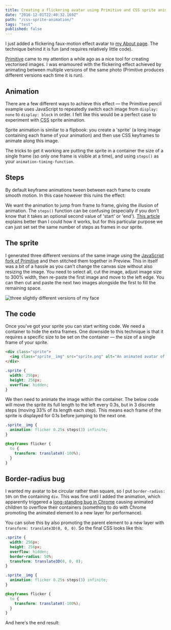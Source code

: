 ```yaml
---
title: Creating a flickering avatar using Primitive and CSS sprite animation
date: "2016-12-01T22:40:32.169Z"
path: "/css-sprite-animation/"
tags: "test"
published: false
---
```



I just added a flickering faux-motion effect avatar to [my About page]. The technique behind it is fun (and requires relatively little code).

[Primitive] came to my attention a while ago as a nice tool for creating vectorised images. I was enamoured with the flickering effect achieved by animating between multiple versions of the same photo (Primitive produces different versions each time it is run).

## Animation

There are a few different ways to achieve this effect — the Primitive pencil example uses JavaScript to repeatedly switch each image from `display: none` to `display: block` in order. I felt like this would be a perfect case to experiment with <abbr title="cascading style sheets">CSS</abbr> sprite animation.

Sprite animation is similar to a flipbook: you create a 'sprite' (a long image containing each frame of your animation) and then use <abbr>CSS</abbr> keyframes to animate along this image.

The tricks to get it working are putting the sprite in a container the size of a single frame (so only one frame is visible at a time), and using `steps()` as your `animation-timing-function`.

## Steps

By default keyframe animations tween between each frame to create smooth motion. In this case however this ruins the effect:

<Example />

We want the animation to jump from frame to frame, giving the illusion of animation. The `steps()` function can be confusing (especially if you don't know that it takes an optional second value of 'start' or 'end'). [This article] explains better than I could how it works, but for this particular purpose we can just set set the same number of steps as frames in our sprite.

<Example steps={true} />

## The sprite

I generated three different versions of the same image using the [JavaScript fork of Primitive] and then stitched them together in Preview. This in itself was a bit of a hassle as you can't change the canvas size without also resizing the image. You need to select all, cut the image, adjust image size to 300% width, then re-paste the first image and move to the left edge. You can then cut and paste the next two images alongside the first to fill the remaining space.

![three slightly different versions of my face](./profile-sprite.png)

## The code

Once you've got your sprite you can start writing code. We need a container to hide the extra frames. One downside to this technique is that it requires a specific size to be set on the container — the size of a single frame of your sprite.

```html
<div class="sprite">
  <img class="sprite__img" src="sprite.png" alt="An animated avatar of Oli" />
</div>
```

```css
.sprite {
  width: 256px;
  height: 256px;
  overflow: hidden;
}
```

We then need to animate the image within the container. The below code will move the sprite its full length to the left every 0.3s, but in 3 discrete steps (moving 33% of its length each step). This means each frame of the sprite is displayed for 0.1s before jumping to the next one.

```css
.sprite__img {
  animation: flicker 0.25s steps(3) infinite;
}

@keyframes flicker {
  to {
    transform: translateX(-100%);
  }
}
```

## Border-radius bug

I wanted my avatar to be circular rather than square, so I put `border-radius: 50%` on the containing `div`. This was fine until I added the animation, which apparently triggered a [long-standing bug in Chrome] causing animated children to overflow their containers (something to do with Chrome promoting the animated element to a new layer for performance).

You can solve this by also promoting the parent element to a new layer with `transform: translate3D(0, 0, 0)`. So the final <abbr>CSS</abbr> looks like this:

```css
.sprite {
  width: 256px;
  height: 256px;
  overflow: hidden;
  border-radius: 50%;
  transform: translate3D(0, 0, 0);
}

.sprite__img {
  animation: flicker 0.25s steps(3) infinite;
}

@keyframes flicker {
  to {
    transform: translateX(-100%);
  }
}
```

And here's the end result:

<Example steps={true} final={true} />

[my about page]: "/about"
[primitive]: "https://github.com/fogleman/primitive"
[this article]: "https://designmodo.com/steps-css-animations/"
[javascript fork of primitive]: "https://ondras.github.io/primitive.js/"
[long-standing bug in chrome]: "https://bugs.chromium.org/p/chromium/issues/detail?id=157218"
